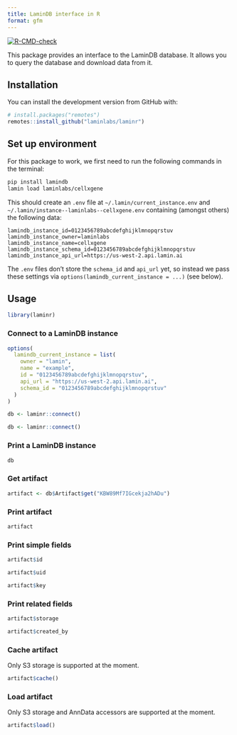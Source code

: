```yaml
---
title: LaminDB interface in R
format: gfm
---
```


<!-- badges: start -->
[![R-CMD-check](https://github.com/laminlabs/laminr/actions/workflows/R-CMD-check.yaml/badge.svg)](https://github.com/laminlabs/laminr/actions/workflows/R-CMD-check.yaml)
<!-- badges: end -->

This package provides an interface to the LaminDB database. It allows you to query the database and download data from it.

## Installation

You can install the development version from GitHub with:

```R
# install.packages("remotes")
remotes::install_github("laminlabs/laminr")
```

## Set up environment


For this package to work, we first need to run the following commands in the terminal:

```bash
pip install lamindb
lamin load laminlabs/cellxgene
```

This should create an `.env` file at `~/.lamin/current_instance.env` and `~/.lamin/instance--laminlabs--cellxgene.env` containing (amongst others) the following data:

    lamindb_instance_id=0123456789abcdefghijklmnopqrstuv
    lamindb_instance_owner=laminlabs
    lamindb_instance_name=cellxgene
    lamindb_instance_schema_id=0123456789abcdefghijklmnopqrstuv
    lamindb_instance_api_url=https://us-west-2.api.lamin.ai

:::{.callout-note}
The `.env` files don't store the `schema_id` and `api_url` yet, so instead we pass these settings via `options(lamindb_current_instance = ...)` (see below).
:::


## Usage

```r
library(laminr)
```

### Connect to a LaminDB instance

``` r
options(
  lamindb_current_instance = list(
    owner = "lamin",
    name = "example",
    id = "0123456789abcdefghijklmnopqrstuv",
    api_url = "https://us-west-2.api.lamin.ai",
    schema_id = "0123456789abcdefghijklmnopqrstuv"
  )
)

db <- laminr::connect()
```

```r
db <- laminr::connect()
```

### Print a LaminDB instance

```r
db
```

<!--
### Print the Artifact class

```r
db$Artifact
```

-->

### Get artifact

```r
artifact <- db$Artifact$get("KBW89Mf7IGcekja2hADu")
```

### Print artifact

```r
artifact
```

### Print simple fields

```r
artifact$id

artifact$uid

artifact$key
```

### Print related fields

```r
artifact$storage

artifact$created_by
```

### Cache artifact

:::{.callout-note}
Only S3 storage is supported at the moment.
:::

```r
artifact$cache()
```

### Load artifact

:::{.callout-note}
Only S3 storage and AnnData accessors are supported at the moment.
:::

```r
artifact$load()
```
